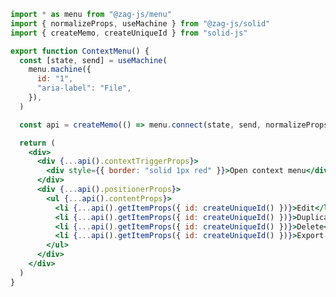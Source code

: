 ```jsx
import * as menu from "@zag-js/menu"
import { normalizeProps, useMachine } from "@zag-js/solid"
import { createMemo, createUniqueId } from "solid-js"

export function ContextMenu() {
  const [state, send] = useMachine(
    menu.machine({
      id: "1",
      "aria-label": "File",
    }),
  )

  const api = createMemo(() => menu.connect(state, send, normalizeProps))

  return (
    <div>
      <div {...api().contextTriggerProps}>
        <div style={{ border: "solid 1px red" }}>Open context menu</div>
      </div>
      <div {...api().positionerProps}>
        <ul {...api().contentProps}>
          <li {...api().getItemProps({ id: createUniqueId() })}>Edit</li>
          <li {...api().getItemProps({ id: createUniqueId() })}>Duplicate</li>
          <li {...api().getItemProps({ id: createUniqueId() })}>Delete</li>
          <li {...api().getItemProps({ id: createUniqueId() })}>Export...</li>
        </ul>
      </div>
    </div>
  )
}
```
